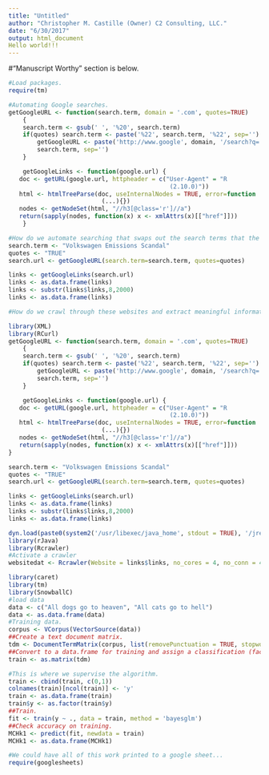 ```yaml
---
title: "Untitled"
author: "Christopher M. Castille (Owner) C2 Consulting, LLC."
date: "6/30/2017"
output: html_document
Hello world!!!
---
```


#"Manuscript Worthy" section is below.

```r
#Load packages.
require(tm)

#Automating Google searches.
getGoogleURL <- function(search.term, domain = '.com', quotes=TRUE) 
    {
    search.term <- gsub(' ', '%20', search.term)
    if(quotes) search.term <- paste('%22', search.term, '%22', sep='') 
        getGoogleURL <- paste('http://www.google', domain, '/search?q=',
        search.term, sep='')
    }

    getGoogleLinks <- function(google.url) {
   doc <- getURL(google.url, httpheader = c("User-Agent" = "R
                                             (2.10.0)"))
   html <- htmlTreeParse(doc, useInternalNodes = TRUE, error=function
                          (...){})
   nodes <- getNodeSet(html, "//h3[@class='r']//a")
   return(sapply(nodes, function(x) x <- xmlAttrs(x)[["href"]]))
    }

#How do we automate searching that swaps out the search terms that the RAs used?
search.term <- "Volkswagen Emissions Scandal"
quotes <- "TRUE"
search.url <- getGoogleURL(search.term=search.term, quotes=quotes)

links <- getGoogleLinks(search.url)
links <- as.data.frame(links)
links <- substr(links$links,8,2000)
links <- as.data.frame(links)

#How do we crawl through these websites and extract meaningful information?
```

```r
library(XML)
library(RCurl)
getGoogleURL <- function(search.term, domain = '.com', quotes=TRUE) 
    {
    search.term <- gsub(' ', '%20', search.term)
    if(quotes) search.term <- paste('%22', search.term, '%22', sep='') 
        getGoogleURL <- paste('http://www.google', domain, '/search?q=',
        search.term, sep='')
    }

    getGoogleLinks <- function(google.url) {
   doc <- getURL(google.url, httpheader = c("User-Agent" = "R
                                             (2.10.0)"))
   html <- htmlTreeParse(doc, useInternalNodes = TRUE, error=function
                          (...){})
   nodes <- getNodeSet(html, "//h3[@class='r']//a")
   return(sapply(nodes, function(x) x <- xmlAttrs(x)[["href"]]))
}

search.term <- "Volkswagen Emissions Scandal"
quotes <- "TRUE"
search.url <- getGoogleURL(search.term=search.term, quotes=quotes)

links <- getGoogleLinks(search.url)
links <- as.data.frame(links)
links <- substr(links$links,8,2000)
links <- as.data.frame(links)

dyn.load(paste0(system2('/usr/libexec/java_home', stdout = TRUE), '/jre/lib/server/libjvm.dylib'))
library(rJava)
library(Rcrawler)
#Activate a crawler
websitedat <- Rcrawler(Website = links$links, no_cores = 4, no_conn = 4)

library(caret)
library(tm)
library(SnowballC)
#load data
data <- c("All dogs go to heaven", "All cats go to hell")
data <- as.data.frame(data)
#Training data.
corpus <- VCorpus(VectorSource(data))
##Create a text document matrix.
tdm <- DocumentTermMatrix(corpus, list(removePunctuation = TRUE, stopwords = TRUE, stemming = TRUE, removeNumbers = TRUE))
##Convert to a data.frame for training and assign a classification (factor) to each document.
train <- as.matrix(tdm)

#This is where we supervise the algorithm. 
train <- cbind(train, c(0,1))
colnames(train)[ncol(train)] <- 'y'
train <- as.data.frame(train)
train$y <- as.factor(train$y)
##Train.
fit <- train(y ~ ., data = train, method = 'bayesglm')
##Check accuracy on training.
MCHk1 <- predict(fit, newdata = train)
MCHk1 <- as.data.frame(MCHk1)

#We could have all of this work printed to a google sheet...
require(googlesheets)

```
